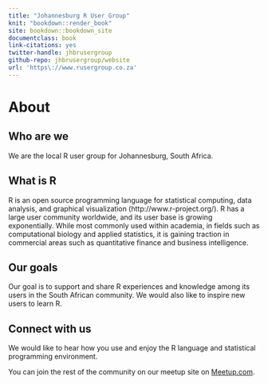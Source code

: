 ```yaml
--- 
title: "Johannesburg R User Group"
knit: "bookdown::render_book"
site: bookdown::bookdown_site
documentclass: book
link-citations: yes
twitter-handle: jhbrusergroup
github-repo: jhbrusergroup/website
url: 'https\://www.rusergroup.co.za'
---
```


# About

## Who are we
We are the local R user group for Johannesburg, South Africa.

## What is R
R is an open source programming language for statistical computing, data analysis, and graphical visualization (http://www.r-project.org/). R has a large user community worldwide, and its user base is growing exponentially. While most commonly used within academia, in fields such as computational biology and applied statistics, it is gaining traction in commercial areas such as quantitative finance and business intelligence.

## Our goals
Our goal is to support and share R experiences and knowledge among its users in the South African community. We would also like to inspire new users to learn R.

## Connect with us
We would like to hear how you use and enjoy the R language and statistical programming environment.

You can join the rest of the community on our meetup site on [Meetup.com](https://www.meetup.com/Joburg-R-Users-Group/).
